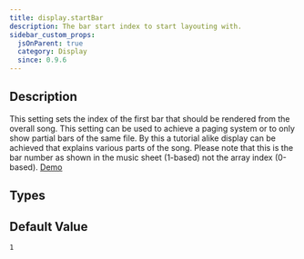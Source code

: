 ```yaml
---
title: display.startBar
description: The bar start index to start layouting with.
sidebar_custom_props:
  jsOnParent: true
  category: Display
  since: 0.9.6
---
```


<SinceBadge since="0.9.6" />



## Description

This setting sets the index of the first bar that should be rendered from the overall song. This setting can be used to 
achieve a paging system or to only show partial bars of the same file. By this a tutorial alike display can be achieved
that explains various parts of the song. Please note that this is the bar number as shown in the music sheet (1-based) not the array index (0-based).
[Demo](/docs/showcase/layouts#page-layout-bar-5-to-8)

<PropertyDescription showJson={true} />

## Types

<TypeTable>
    <TypeRow name="int" type="all" />
</TypeTable>

## Default Value

`1`